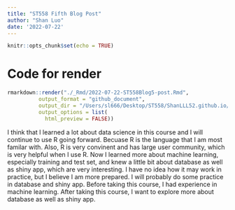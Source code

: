 ```yaml
---
title: "ST558 Fifth Blog Post"
author: "Shan Luo"
date: '2022-07-22'
---
```


```r
knitr::opts_chunk$set(echo = TRUE)
```

# Code for render  

```r
rmarkdown::render("./_Rmd/2022-07-22-ST558Blog5-post.Rmd", 
          output_format = "github_document", 
          output_dir = "/Users/sl666/Desktop/ST558/ShanLLL52.github.io/_posts",
          output_options = list(
            html_preview = FALSE))
```

I think that I learned a lot about data science in this course and I will continue to use R going forward. Becuase R is the language that I am most familar with. Also, R is very convinent and has large user community, which is very helpful when I use R. Now I learned more about machine learning, especially training and test set, and knew a little bit about database as well as shiny app, which are very interesting. I have no idea how it may work in practice, but I believe I am more prepared. I will probably do some practice in database and shiny app. Before taking this course, I had experience in machine learning. After taking this course, I want to explore more about database as well as shiny app.  


